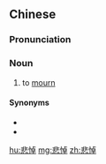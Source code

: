 ==Chinese==
{{zh-forms}}

===Pronunciation===
{{zh-pron
|m=bēidào
|c=bei1 dou6
|cat=n
}}

===Noun===
{{zh-noun}}

# to [[mourn]]

====Synonyms====
* {{zh-l|哀悼}}
* {{zh-l|悼念}}

[[hu:悲悼]]
[[mg:悲悼]]
[[zh:悲悼]]
